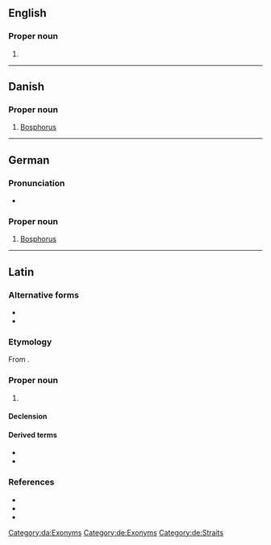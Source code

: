 {{also|bosporus}}
==English==

===Proper noun===
{{en-proper noun|head=the Bosporus}}

# {{alternative spelling of|Bosphorus|lang=en}}

----

==Danish==

===Proper noun===
{{head|da|proper noun}}

# [[Bosphorus]]

[[Category:da:Exonyms]]

----

==German==
{{wikipedia|lang=de}}

===Pronunciation===
* {{audio|De-Bosporus.ogg|Audio|lang=de}}

===Proper noun===
{{head|de|proper noun|g=m}}

# [[Bosphorus]]

[[Category:de:Exonyms]]
[[Category:de:Straits]]

----

==Latin==

===Alternative forms===
* {{l|la|Bosphorus}}
* {{l|la|Bosforus}}

===Etymology===
From {{der|la|grc|Βόσπορος}}.

===Proper noun===
{{la-proper noun|Bosporus<2>}}

# {{non-gloss definition|Any of multiple [[strait]]s, chiefly the one known as the {{l|en|Bosphorus}} in English.}}

====Declension====
{{la-ndecl|Bosporus<2>}}

====Derived terms====
* {{l|la|Bosporus Cimmerius}}
* {{l|la|Bosporus Thracius}}

===References===
* {{R:L&S}}
* {{R:Elementary Lewis}}
* {{R:Gaffiot}}